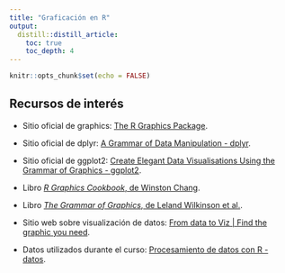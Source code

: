 ```yaml
---
title: "Graficación en R"
output: 
  distill::distill_article:
    toc: true
    toc_depth: 4
---
```


```r
knitr::opts_chunk$set(echo = FALSE)
```

## Recursos de interés
- Sitio oficial de graphics: [The R Graphics Package](http://search.r-project.org/R/library/graphics/html/graphics-package.html).
- Sitio oficial de dplyr: [A Grammar of Data Manipulation - dplyr](https://dplyr.tidyverse.org/).
- Sitio oficial de ggplot2: [Create Elegant Data Visualisations Using the Grammar of Graphics - ggplot2](https://ggplot2.tidyverse.org/).

* Libro [_R Graphics Cookbook_, de Winston Chang](https://r-graphics.org/).
* Libro [_The Grammar of Graphics_, de Leland Wilkinson et al.](https://www.springer.com/gp/book/9780387245447).
* Sitio web sobre visualización de datos: [From data to Viz | Find the graphic you need](https://www.data-to-viz.com/).

* Datos utilizados durante el curso: [Procesamiento de datos con R - datos](https://github.com/curso-r-simocute/datos).


